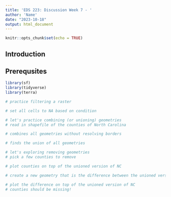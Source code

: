 ```yaml
---
title: 'EDS 223: Discussion Week 7 - '
author: 'Name'
date: "2023-10-18"
output: html_document
---
```


```r
knitr::opts_chunk$set(echo = TRUE)
```

## Introduction

## Prerequsites 

```r
library(sf)
library(tidyverse)
library(terra)
```

```r
# practice filtering a raster

```

```r
# set all cells to NA based on condition

```

```r
# let's practice combining (or unioning) geometries
# read in shapefile of the counties of North Carolina

```

```r
# combines all geometries without resolving borders

```

```r
# finds the union of all geometries

```

```r
# let's exploring removing geometries
# pick a few counties to remove

```

```r
# plot counties on top of the unioned version of NC

```

```r
# create a new geometry that is the difference between the unioned version of NC and the counties

```

```r
# plot the difference on top of the unioned version of NC
# counties should be missing!

```
